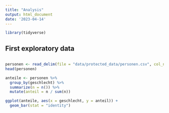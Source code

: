 ```yaml
---
title: "Analysis"
output: html_document
date: '2023-04-14'
---
```


```r
library(tidyverse)
```


## First exploratory data 
```r

```

```r
personen <- read_delim(file = "data/protected_data/personen.csv", col_names = TRUE)
head(personen)

anteile <- personen %>% 
  group_by(geschlecht) %>% 
  summarize(n = n()) %>% 
  mutate(anteil = n / sum(n))

ggplot(anteile, aes(x = geschlecht, y = anteil)) +
  geom_bar(stat = "identity")
```

